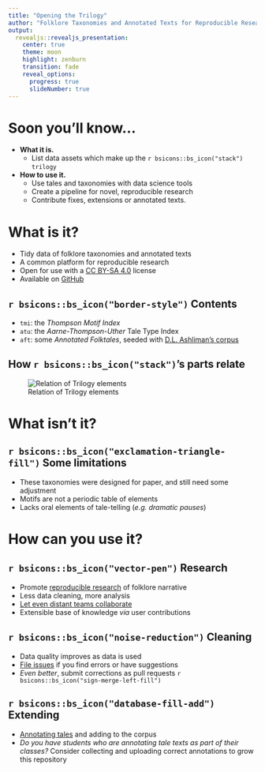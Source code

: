 ```yaml
---
title: "Opening the Trilogy"
author: "Folklore Taxonomies and Annotated Texts for Reproducible Research"
output: 
  revealjs::revealjs_presentation:
    center: true
    theme: moon
    highlight: zenburn
    transition: fade
    reveal_options:
      progress: true
      slideNumber: true
---
```


# Soon you'll know...

- __What it is.__  
  - List data assets which make up the `r bsicons::bs_icon("stack")` `trilogy`

- __How to use it.__ 
  - Use tales and taxonomies with data science tools
  - Create a pipeline for novel, reproducible research
  - Contribute fixes, extensions or annotated texts.

# What is it?

- Tidy data of folklore taxonomies and annotated texts
- A common platform for reproducible research
- Open for use with a [CC BY-SA 4.0](https://creativecommons.org/licenses/by-sa/4.0/) license
- Available on [GitHub](https://github.com/j-hagedorn/trilogy)

## `r bsicons::bs_icon("border-style")` Contents

- `tmi`: the *Thompson Motif Index*
- `atu`: the *Aarne-Thompson-Uther* Tale Type Index
- `aft`: some *Annotated Folktales*, seeded with [D.L. Ashliman’s corpus](https://sites.pitt.edu/~dash/folktexts.html)

## How `r bsicons::bs_icon("stack")`'s parts relate

![Relation of Trilogy elements](TMI_ATU_AFT.png)

# What isn't it?

## `r bsicons::bs_icon("exclamation-triangle-fill")` Some limitations

- These taxonomies were designed for paper, and still need some adjustment
- Motifs are not a periodic table of elements
- Lacks oral elements of tale-telling (*e.g. dramatic pauses*)

# How can you use it?

## `r bsicons::bs_icon("vector-pen")` Research

- Promote [reproducible research](https://doi.org/10.1146/annurev-publhealth-012420-105110) of folklore narrative
- Less data cleaning, more analysis
- [Let even distant teams collaborate](https://docs.github.com/en/get-started/start-your-journey/about-github-and-git)
- Extensible base of knowledge *via* user contributions

## `r bsicons::bs_icon("noise-reduction")` Cleaning

- Data quality improves as data is used
- [File issues](https://github.com/j-hagedorn/trilogy/issues/new) if you find errors or have suggestions
- *Even better*, submit corrections as pull requests `r bsicons::bs_icon("sign-merge-left-fill")`

## `r bsicons::bs_icon("database-fill-add")` Extending

- [Annotating tales](https://github.com/j-hagedorn/trilogy/blob/master/docs/vignettes/getting_started.md#growing-and-refining-the-corpus) and adding to the corpus
- *Do you have students who are annotating tale texts as part of their classes?* Consider collecting and uploading correct annotations to grow this repository
